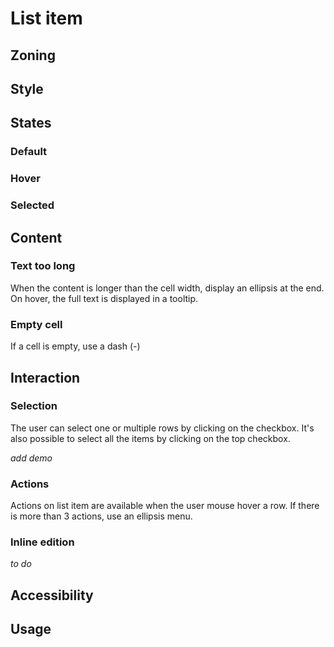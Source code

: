 
<Meta title="Components/List/List item"/>

<FigmaLink href="https://www.figma.com/file/YOFfHsT7Gf3FUUm74i4thw/List?node-id=700%3A75639" />

# List item


## Zoning

<FigmaImage
	src="https://www.figma.com/file/qc8oUSyVJM67gSsbTShftt/%F0%9F%93%90-Zoning?node-id=555%3A332"
	alt="List item - zoning"
/>

## Style

## States

### Default

<FigmaImage
	src="https://www.figma.com/file/YOFfHsT7Gf3FUUm74i4thw/List?node-id=802%3A0"
	alt="list states default"
/>

### Hover

<FigmaImage
	src="https://www.figma.com/file/YOFfHsT7Gf3FUUm74i4thw/List?node-id=802%3A78"
	alt="list states hover"
/>

### Selected

<FigmaImage
	src="https://www.figma.com/file/YOFfHsT7Gf3FUUm74i4thw/List?node-id=802%3A192"
	alt="list states selected"
/>

## Content

### Text too long 

When the content is longer than the cell width, display an ellipsis at the end. On hover, the full text is displayed in a tooltip.

<FigmaImage
	src="https://www.figma.com/file/YOFfHsT7Gf3FUUm74i4thw/List?node-id=943%3A851"
	alt="List item - ellipsis"
/>
### Empty cell

If a cell is empty, use a dash (-)

## Interaction

### Selection

The user can select one or multiple rows by clicking on the checkbox. It's also possible to select all the items by clicking on the top checkbox.

_add demo_

### Actions

Actions on list item are available when the user mouse hover a row. If there is more than 3 actions, use an ellipsis menu. 

<FigmaImage
	src="https://www.figma.com/file/YOFfHsT7Gf3FUUm74i4thw/List?node-id=943%3A567"
	alt="List item - actions"
/>

### Inline edition

_to do_

## Accessibility

## Usage

